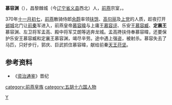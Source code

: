 '''慕容渊'''（{{bd|?||?||}}），昌黎棘城（今[[辽宁省|辽宁省]][[义县|义县]]西北）人，[[前燕|前燕]]宗室，{{or|[[慕容军|慕容军]]的兒子}}。

370年[[十一月初七|十一月初七]]，[[前燕|前燕]]散骑侍郎[[余蔚|余蔚]]率领[[扶馀|扶馀]]、[[高句丽|高句丽]]及[[上党|上党]]的人质，趁夜打开[[邺城|邺城]]北门让[[前秦|前秦]]军进入，前燕皇帝[[慕容暐|慕容暐]]与上庸王[[慕容评|慕容评]]、乐安王[[慕容臧|慕容臧]]、'''定襄王'''慕容渊、左卫将军孟高、殿中将军艾朗等逃奔龙城。孟高搀扶侍奉慕容暐，还要保护乐安王慕容臧和定襄王慕容渊，竭尽辛劳。途中遇上强盗，被射杀。慕容失去了马匹，只好步行，郭庆、巨武抓住慕容暐，献给前秦[[天王|天王]][[苻坚|苻坚]]。

==参考资料==
*《[[资治通鉴|资治通鉴]]》晋纪
{{DEFAULTSORT:M}}
[[Category:慕容姓|Y]]
[[category:前燕皇族|category:前燕皇族]]
[[category:五胡十六国人物|category:五胡十六国人物]]